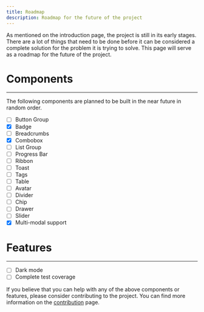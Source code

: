 ```yaml
---
title: Roadmap
description: Roadmap for the future of the project
---
```


As mentioned on the introduction page, the project is still in its early stages. There are a lot of things that need to be done before it can be considered a complete solution for the problem it is trying to solve. This page will serve as a roadmap for the future of the project.

# Components
---
The following components are planned to be built in the near future in random order.

* [ ] Button Group
* [X] Badge
* [ ] Breadcrumbs
* [X] Combobox
* [ ] List Group
* [ ] Progress Bar
* [ ] Ribbon
* [ ] Toast
* [ ] Tags
* [ ] Table
* [ ] Avatar
* [ ] Divider
* [ ] Chip
* [ ] Drawer
* [ ] Slider
* [X] Multi-modal support

# Features
---
* [ ] Dark mode
* [ ] Complete test coverage

<Callout>If you believe that you can help with any of the above components or features, please consider contributing to the project. You can find more information on the [contribution](/contributing) page.</Callout>
